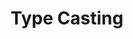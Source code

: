 ---
id: "q_php_med_014"
questionType: "MULTIPLE_CHOICE"
title: "Type Casting"
description: "Which syntax casts a variable to an integer?"
difficulty: "MEDIUM"
category: "PHP"
options:
  - "(int)$value"
  - "int($value)"
  - "cast($value, int)"
  - "to_int($value)"
correctAnswer: 0
---
